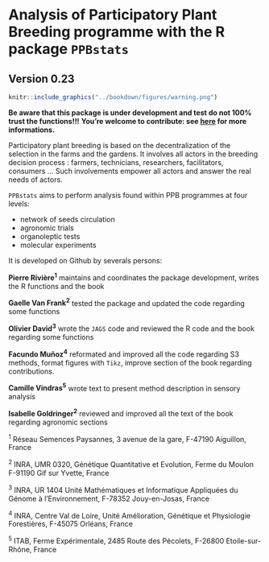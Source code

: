 # Analysis of Participatory Plant Breeding programme with the R package `PPBstats`

## Version 0.23

```r
knitr::include_graphics("../bookdown/figures/warning.png")
```
**Be aware that this package is under development and test do not 100% trust the functions!!!**
**You're welcome to contribute: see [here](https://priviere.github.io/PPBstats_web_site/contribute.html) for more informations.**

Participatory plant breeding is based on the decentralization of the selection in the farms and the gardens.
It involves all actors in the breeding decision process : farmers, technicians, researchers, facilitators, consumers ... Such involvements empower all actors and answer the real needs of actors.

`PPBstats` aims to perform analysis found within PPB programmes at four levels:

- network of seeds circulation
- agronomic trials
- organoleptic tests
- molecular experiments


It is developed on Github by severals persons:

**Pierre Rivière^1^** maintains and coordinates the package development, writes the R functions and the book

**Gaelle Van Frank^2^** tested the package and updated the code regarding some functions

**Olivier David^3^** wrote the `JAGS` code and reviewed the R code and the book regarding some functions

**Facundo Muñoz^4^** reformated and improved all the code regarding S3 methods, format figures with `Tikz`, improve section of the book regarding contributions.

**Camille Vindras^5^** wrote text to present method description in sensory analysis

**Isabelle Goldringer^2^** reviewed and improved all the text of the book regarding agronomic sections

^1^ Réseau Semences Paysannes, 3 avenue de la gare, F-47190 Aiguillon, France

^2^ INRA, UMR 0320, Génétique Quantitative et Evolution, Ferme du Moulon F-91190 Gif sur Yvette, France

^3^ INRA, UR 1404 Unité Mathématiques et Informatique Appliquées du Génome à l'Environnement, F-78352 Jouy-en-Josas, France

^4^ INRA, Centre Val de Loire, Unité Amélioration, Génétique et Physiologie Forestières, F-45075 Orléans, France

^5^ ITAB, Ferme Expérimentale, 2485 Route des Pécolets, F-26800 Etoile-sur-Rhône, France
